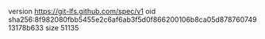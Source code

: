 version https://git-lfs.github.com/spec/v1
oid sha256:8f982080fbb5455e2c6af6ab3f5d0f866200106b8ca05d87876074913178b633
size 51135
